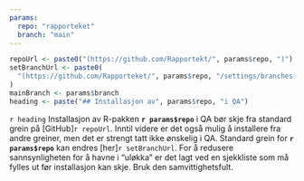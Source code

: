 ```yaml
---
params:
  repo: "rapporteket"
  branch: "main"
---
```


```r
repoUrl <- paste0("(https://github.com/Rapportekt/", params$repo, ")")
setBranchUrl <- paste0(
  "(https://github.com/Rapporteket/", params$repo, "/settings/branches)"
)
mainBranch <- params$branch
heading <- paste("## Installasjon av", params$repo, "i QA")
```

`r heading` 
Installasjon av R-pakken __`r params$repo`__ i QA bør skje fra standard grein på [GitHub]`r repoUrl`. Inntil videre er det også mulig å installere fra andre greiner, men det er strengt tatt ikke ønskelig i QA. Standard grein for __`r params$repo`__ kan endres [her]`r setBranchUrl`. For å redusere sannsynligheten for å havne i "uløkka" er det lagt ved en sjekkliste som må fylles ut før installasjon kan skje. Bruk den samvittighetsfult.
